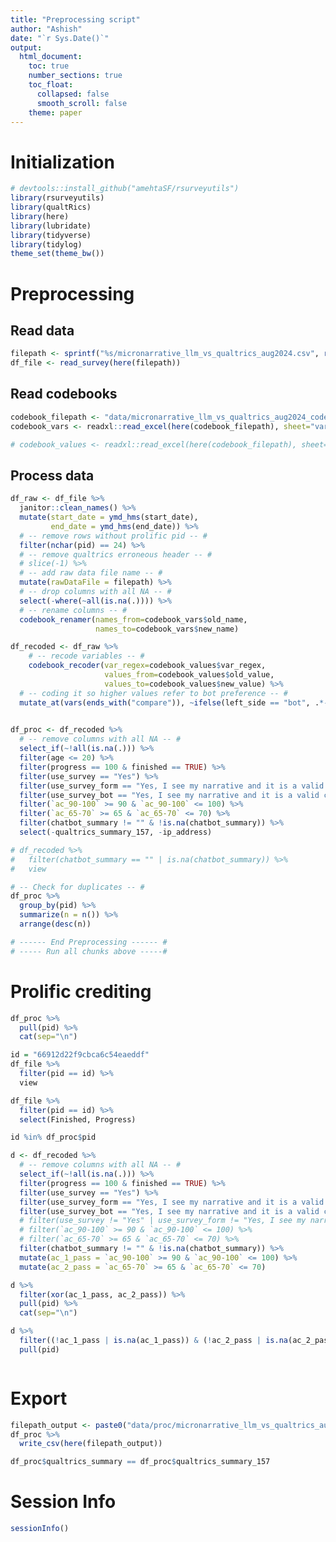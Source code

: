 ```yaml
---
title: "Preprocessing script"
author: "Ashish"
date: "`r Sys.Date()`"
output:
  html_document:
    toc: true
    number_sections: true
    toc_float:
      collapsed: false
      smooth_scroll: false
    theme: paper
---
```


Initialization
===
```r
# devtools::install_github("amehtaSF/rsurveyutils")
library(rsurveyutils)
library(qualtRics)
library(here)
library(lubridate)
library(tidyverse)
library(tidylog)
theme_set(theme_bw())
```


Preprocessing
===

Read data
---
```r
filepath <- sprintf("%s/micronarrative_llm_vs_qualtrics_aug2024.csv", recent_date_dir(here("data/raw")))
df_file <- read_survey(here(filepath)) 

```


Read codebooks
---
```r
codebook_filepath <- "data/micronarrative_llm_vs_qualtrics_aug2024_codebook.xlsx"
codebook_vars <- readxl::read_excel(here(codebook_filepath), sheet="variables")

# codebook_values <- readxl::read_excel(here(codebook_filepath), sheet="values")
```

Process data
---
```r
df_raw <- df_file %>%
  janitor::clean_names() %>% 
  mutate(start_date = ymd_hms(start_date),
         end_date = ymd_hms(end_date)) %>% 
  # -- remove rows without prolific pid -- #
  filter(nchar(pid) == 24) %>%  
  # -- remove qualtrics erroneous header -- #
  # slice(-1) %>% 
  # -- add raw data file name -- #
  mutate(rawDataFile = filepath) %>% 
  # -- drop columns with all NA -- #
  select(-where(~all(is.na(.)))) %>% 
  # -- rename columns -- #
  codebook_renamer(names_from=codebook_vars$old_name,
                   names_to=codebook_vars$new_name) 
```

```r
df_recoded <- df_raw %>%
	# -- recode variables -- #
	codebook_recoder(var_regex=codebook_values$var_regex,
	                 values_from=codebook_values$old_value,
	                 values_to=codebook_values$new_value) %>% 
  # -- coding it so higher values refer to bot preference -- #
  mutate_at(vars(ends_with("compare")), ~ifelse(left_side == "bot", .*-1, .))
  
```


```r
df_proc <- df_recoded %>% 
  # -- remove columns with all NA -- #
  select_if(~!all(is.na(.))) %>% 
  filter(age <= 20) %>% 
  filter(progress == 100 & finished == TRUE) %>% 
  filter(use_survey == "Yes") %>%
  filter(use_survey_form == "Yes, I see my narrative and it is a valid challenging social media experience.") %>%
  filter(use_survey_bot == "Yes, I see my narrative and it is a valid challenging social media experience.") %>%
  filter(`ac_90-100` >= 90 & `ac_90-100` <= 100) %>% 
  filter(`ac_65-70` >= 65 & `ac_65-70` <= 70) %>% 
  filter(chatbot_summary != "" & !is.na(chatbot_summary)) %>% 
  select(-qualtrics_summary_157, -ip_address) 

# df_recoded %>% 
#   filter(chatbot_summary == "" | is.na(chatbot_summary)) %>%
#   view

# -- Check for duplicates -- #
df_proc %>% 
  group_by(pid) %>% 
  summarize(n = n()) %>%
  arrange(desc(n)) 
```


```r
# ------ End Preprocessing ------ #
# ----- Run all chunks above -----#
```

Prolific crediting
===
```r
df_proc %>% 
  pull(pid) %>% 
  cat(sep="\n")
```

```r
id = "66912d22f9cbca6c54eaeddf"
df_file %>% 
  filter(pid == id) %>%
  view

df_file %>% 
  filter(pid == id) %>% 
  select(Finished, Progress) 

id %in% df_proc$pid
```


```r

d <- df_recoded %>% 
  # -- remove columns with all NA -- #
  select_if(~!all(is.na(.))) %>% 
  filter(progress == 100 & finished == TRUE) %>% 
  filter(use_survey == "Yes") %>%
  filter(use_survey_form == "Yes, I see my narrative and it is a valid challenging social media experience.") %>%
  filter(use_survey_bot == "Yes, I see my narrative and it is a valid challenging social media experience.") %>%
  # filter(use_survey != "Yes" | use_survey_form != "Yes, I see my narrative and it is a valid challenging social media experience." | use_survey_bot != "Yes, I see my narrative and it is a valid challenging social media experience.") %>%
  # filter(`ac_90-100` >= 90 & `ac_90-100` <= 100) %>%
  # filter(`ac_65-70` >= 65 & `ac_65-70` <= 70) %>%
  filter(chatbot_summary != "" & !is.na(chatbot_summary)) %>%
  mutate(ac_1_pass = `ac_90-100` >= 90 & `ac_90-100` <= 100) %>% 
  mutate(ac_2_pass = `ac_65-70` >= 65 & `ac_65-70` <= 70)

d %>% 
  filter(xor(ac_1_pass, ac_2_pass)) %>% 
  pull(pid) %>% 
  cat(sep="\n")

d %>% 
  filter((!ac_1_pass | is.na(ac_1_pass)) & (!ac_2_pass | is.na(ac_2_pass))) %>% 
  pull(pid)



```




Export
===
```r
filepath_output <- paste0("data/proc/micronarrative_llm_vs_qualtrics_aug2024_proc.csv")
df_proc %>% 
  write_csv(here(filepath_output))
```



```r
df_proc$qualtrics_summary == df_proc$qualtrics_summary_157
```




Session Info
===
```r
sessionInfo()
```

